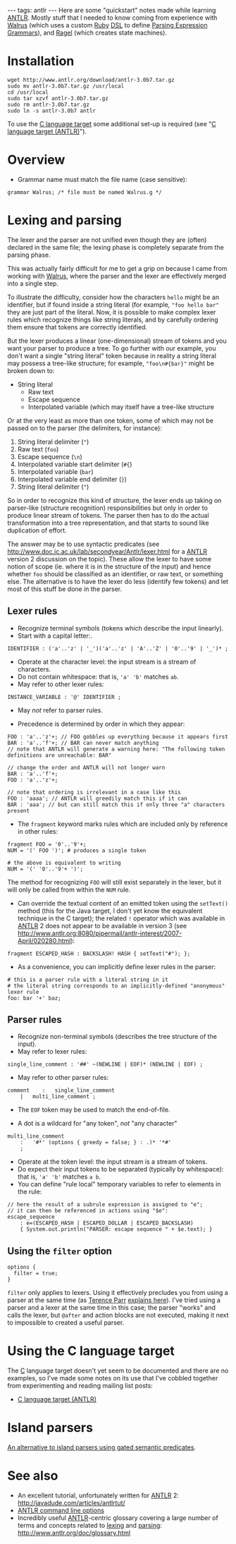 ---
tags: antlr
---
Here are some "quickstart" notes made while learning [[ANTLR]]. Mostly stuff that I needed to know coming from experience with [[Walrus]] (which uses a custom [[Ruby]] [[DSL]] to define [[Parsing Expression Grammars]]), and [[Ragel]] (which creates state machines).
= Installation =

<pre>wget http://www.antlr.org/download/antlr-3.0b7.tar.gz
sudo mv antlr-3.0b7.tar.gz /usr/local
cd /usr/local
sudo tar xzvf antlr-3.0b7.tar.gz
sudo rm antlr-3.0b7.tar.gz
sudo ln -s antlr-3.0b7 antlr</pre>

To use the [[C language target]] some additional set-up is required (see "[[C language target (ANTLR)]]").

= Overview =

* Grammar name must match the file name (case sensitive):

<pre>grammar Walrus; /* file must be named Walrus.g */</pre>

= Lexing and parsing =

The lexer and the parser are not unified even though they are (often) declared in the same file; the lexing phase is completely separate from the parsing phase.

This was actually fairly difficult for me to get a grip on because I came from working with [[Walrus]], where the parser and the lexer are effectively merged into a single step.

To illustrate the difficulty, consider how the characters <tt>hello</tt> might be an identifier, but if found inside a string literal (for example, <tt>"foo hello bar"</tt> they are just part of the literal. Now, it is possible to make complex lexer rules which recognize things like string literals, and by carefully ordering them ensure that tokens are correctly identified.

But the lexer produces a linear (one-dimensional) stream of tokens and you want your parser to produce a tree. To go further with our example, you don't want a single "string literal" token because in reality a string literal may possess a tree-like structure; for example, <tt>"foo\n#{bar}"</tt> might be broken down to:

* String literal
** Raw text
** Escape sequence
** Interpolated variable (which may itself have a tree-like structure

Or at the very least as more than one token, some of which may not be passed on to the parser (the delimiters, for instance):

# String literal delimiter (<tt>"</tt>)
# Raw text (<tt>foo</tt>)
# Escape sequence (<tt>\n</tt>)
# Interpolated variable start delimiter (<tt>#{</tt>)
# Interpolated variable (<tt>bar</tt>)
# Interpolated variable end delimiter (<tt>}</tt>)
# String literal delimiter (<tt>"</tt>)

So in order to recognize this kind of structure, the lexer ends up taking on parser-like (structure recognition) responsibilities but only in order to produce linear stream of tokens. The parser then has to do the actual transformation into a tree representation, and that starts to sound like duplication of effort.

The answer may be to use syntactic predicates (see http://www.doc.ic.ac.uk/lab/secondyear/Antlr/lexer.html for a [[ANTLR]] version 2 discussion on the topic). These allow the lexer to have some notion of scope (ie. where it is in the structure of the input) and hence whether <tt>foo</tt> should be classified as an identifier, or raw text, or something else. The alternative is to have the lexer do less (identify few tokens) and let most of this stuff be done in the parser.

== Lexer rules ==

* Recognize terminal symbols (tokens which describe the input linearly).
* Start with a capital letter:.

<pre>IDENTIFIER : ('a'..'z' | '_')('a'..'z' | 'A'..'Z' | '0'..'9' | '_')* ;</pre>

* Operate at the character level: the input stream is a stream of characters.
* Do not contain whitespace: that is, <tt>'a' 'b'</tt> matches <tt>ab</tt>.
* May refer to other lexer rules:

<pre>INSTANCE_VARIABLE : '@' IDENTIFIER ;</pre>

* May ''not'' refer to parser rules.

* Precedence is determined by order in which they appear:

<pre>FOO : 'a'..'z'+; // FOO gobbles up everything because it appears first
BAR : 'a'..'f'+; // BAR can never match anything
// note that ANTLR will generate a warning here: "The following token definitions are unreachable: BAR"

// change the order and ANTLR will not longer warn
BAR : 'a'..'f'+;
FOO : 'a'..'z'+;

// note that ordering is irrelevant in a case like this
FOO : 'aaaa'; // ANTLR will greedily match this if it can
BAR : 'aaa'; // but can still match this if only three "a" characters present</pre>

* The <tt>fragment</tt> keyword marks rules which are included only by reference in other rules:

<pre>fragment FOO = '0'..'9'+;
NUM = '(' FOO ')'; # produces a single token

# the above is equivalent to writing
NUM = '(' '0'..'9'+ ')';</pre>

The method for recognizing <tt>FOO</tt> will still exist separately in the lexer, but it will only be called from within the <tt>NUM</tt> rule.

* Can override the textual content of an emitted token using the <tt>setText()</tt> method (this for the Java target, I don't yet know the equivalent technique in the C target); the related <tt>!</tt> operator which was available in [[ANTLR]] 2 does not appear to be available in version 3 (see http://www.antlr.org:8080/pipermail/antlr-interest/2007-April/020280.html):

<pre>fragment ESCAPED_HASH : BACKSLASH! HASH { setText("#"); };</pre>

* As a convenience, you can implicitly define lexer rules in the parser:

<pre># this is a parser rule with a literal string in it
# the literal string corresponds to an implicitly-defined "anonymous" lexer rule
foo: bar '+' baz;</pre>

== Parser rules ==

* Recognize non-terminal symbols (describes the tree structure of the input).
* May refer to lexer rules:

<pre>single_line_comment : '##' ~(NEWLINE | EOF)* (NEWLINE | EOF) ;</pre>

* May refer to other parser rules:

<pre>comment	: 	single_line_comment
	|	multi_line_comment ;</pre>

* The <tt>EOF</tt> token may be used to match the end-of-file.

* A dot is a wildcard for "any token", ''not'' "any character"

<pre>multi_line_comment
	:	'#*' (options { greedy = false; } : .)* '*#'
	;</pre>

* Operate at the token level: the input stream is a stream of tokens.
* Do expect their input tokens to be separated (typically by whitespace): that is, <tt>'a' 'b'</tt> matches <tt>a b</tt>.
* You can define "rule local" temporary variables to refer to elements in the rule:

<pre>// here the result of a subrule expression is assigned to "e";
// it can then be referenced in actions using "$e": 
escape_sequence
    : e=(ESCAPED_HASH | ESCAPED_DOLLAR | ESCAPED_BACKSLASH)
    { System.out.println("PARSER: escape sequence " + $e.text); }</pre>

== Using the <tt>filter</tt> option ==

<pre>options {
  filter = true;
}</pre>

<tt>filter</tt> only applies to lexers. Using it effectively precludes you from using a parser at the same time (as [[Terence Parr]] [http://www.antlr.org:8080/pipermail/antlr-interest/2007-May/020942.html explains here]). I've tried using a parser and a lexer at the same time in this case; the parser "works" and calls the lexer, but <tt>@after</tt> and action blocks are not executed, making it next to impossible to created a useful parser.

= Using the C language target =

The [[C]] language target doesn't yet seem to be documented and there are no examples, so I've made some notes on its use that I've cobbled together from experimenting and reading mailing list posts:

* [[C language target (ANTLR)]]

= Island parsers =

[http://svn.perl.org/viewcvs/parrot/trunk/languages/plumhead/src/antlr3/Plumhead.g?view=markup An alternative to island parsers using gated semantic predicates].

= See also =

* An excellent tutorial, unfortunately written for [[ANTLR]] 2: http://javadude.com/articles/antlrtut/
* [[ANTLR command line options]]
* Incredibly useful [[ANTLR]]-centric glossary covering a large number of terms and concepts related to [[lexing]] and [[parsing]]: http://www.antlr.org/doc/glossary.html
